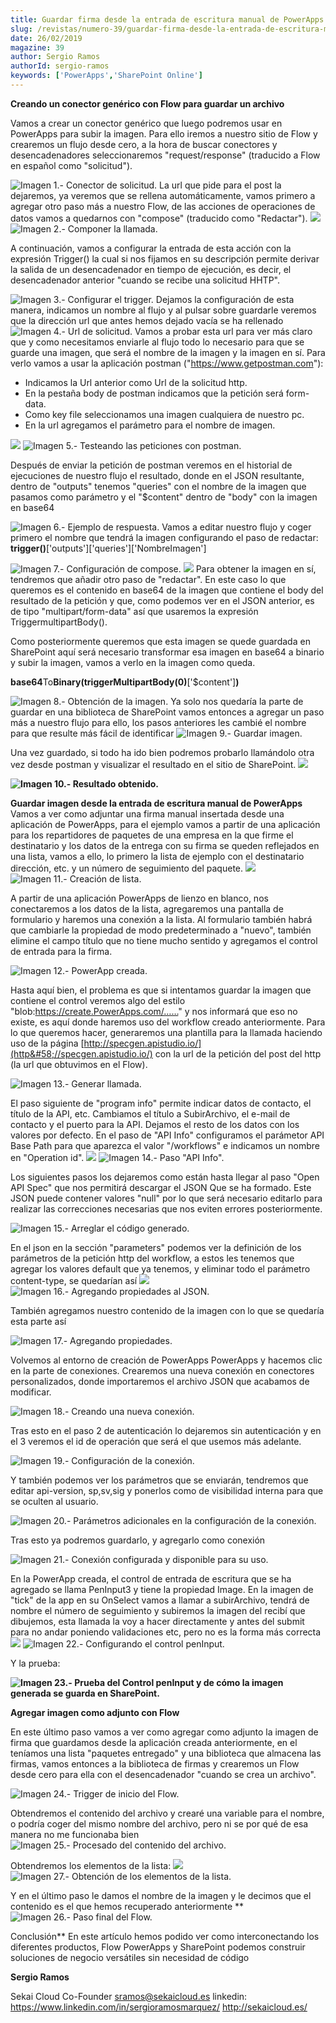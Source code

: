 ```yaml
---
title: Guardar firma desde la entrada de escritura manual de PowerApps en una lista de SharePoint
slug: /revistas/numero-39/guardar-firma-desde-la-entrada-de-escritura-manual-de-powerapps-en-una-lista-de-sharepoint
date: 26/02/2019
magazine: 39
author: Sergio Ramos
authorId: sergio-ramos
keywords: ['PowerApps','SharePoint Online']
---
```



<ArticleHeader frontmatter={props.pageContext.frontmatter} />



**Creando un conector genérico con Flow para guardar un archivo**

Vamos a crear un conector genérico que luego podremos usar en PowerApps para subir la imagen. Para ello iremos a nuestro sitio de Flow y crearemos un flujo desde cero, a la hora de buscar conectores y desencadenadores seleccionaremos "request/response" (traducido a Flow en español como "solicitud").

![Imagen 1.- Conector de solicitud.](../../../images/numero39/guardar-firma-desde-la-entrada-de-escritura-manual-de-powerapps-en-una-lista-de-sharepoint/image1.png)
La url que pide para el post la dejaremos, ya veremos que se rellena automáticamente, vamos primero a agregar otro paso más a nuestro Flow, de las acciones de operaciones de datos vamos a quedarnos con "compose" (traducido como "Redactar").
![](file&#58;///c&#58;/users/adiaz/appdata/local/temp/msohtmlclip1/01/clip_image002.png)
![Imagen 2.- Componer la llamada.](../../../images/numero39/guardar-firma-desde-la-entrada-de-escritura-manual-de-powerapps-en-una-lista-de-sharepoint/image2.png)

A continuación, vamos a configurar la entrada de esta acción con la expresión Trigger() la cual si nos fijamos en su descripción permite derivar la salida de un desencadenador en tiempo de ejecución, es decir, el desencadenador anterior "cuando se recibe una solicitud HHTP".

![Imagen 3.- Configurar el trigger.](../../../images/numero39/guardar-firma-desde-la-entrada-de-escritura-manual-de-powerapps-en-una-lista-de-sharepoint/image3.png)
Dejamos la configuración de esta manera, indicamos un nombre al flujo y al pulsar sobre guardarle veremos que la dirección url que antes hemos dejado vacía se ha rellenado
![Imagen 4.- Url de solicitud.](../../../images/numero39/guardar-firma-desde-la-entrada-de-escritura-manual-de-powerapps-en-una-lista-de-sharepoint/image4.png)
Vamos a probar esta url para ver más claro que y como necesitamos enviarle al flujo todo lo necesario para que se guarde una imagen, que será el nombre de la imagen y la imagen en sí. Para verlo vamos a usar la aplicación postman ("https://www.getpostman.com"):
- Indicamos la Url anterior como Url de la solicitud http.
- En la pestaña body de postman indicamos que la petición será form-data.
- Como key file seleccionamos una imagen cualquiera de nuestro pc.
- En la url agregamos el parámetro para el nombre de imagen.

![](file&#58;///c&#58;/users/adiaz/appdata/local/temp/msohtmlclip1/01/clip_image007.jpg)
![Imagen 5.- Testeando las peticiones con postman.](../../../images/numero39/guardar-firma-desde-la-entrada-de-escritura-manual-de-powerapps-en-una-lista-de-sharepoint/image5.png)

Después de enviar la petición de postman veremos en el historial de ejecuciones de nuestro flujo el resultado, donde en el JSON resultante, dentro de "outputs" tenemos "queries" con el nombre de la imagen que pasamos como parámetro y el "$content" dentro de "body" con la imagen en base64

![Imagen 6.- Ejemplo de respuesta.](../../../images/numero39/guardar-firma-desde-la-entrada-de-escritura-manual-de-powerapps-en-una-lista-de-sharepoint/image6.png)
Vamos a editar nuestro flujo y coger primero el nombre que tendrá la imagen configurando el paso de redactar:
**trigger()**['outputs']['queries']['NombreImagen']

![Imagen 7.- Configuración de compose.](../../../images/numero39/guardar-firma-desde-la-entrada-de-escritura-manual-de-powerapps-en-una-lista-de-sharepoint/image7.png)
![](file&#58;///c&#58;/users/adiaz/appdata/local/temp/msohtmlclip1/01/clip_image012.jpg)
Para obtener la imagen en sí, tendremos que añadir otro paso de "redactar". En este caso lo que queremos es el contenido en base64 de la imagen que contiene el body del resultado de la petición y que, como podemos ver en el JSON anterior, es de tipo "multipart/form-data" así que usaremos la expresión TriggermultipartBody().

Como posteriormente queremos que esta imagen se quede guardada en SharePoint aquí será necesario transformar esa imagen en base64 a binario y subir la imagen, vamos a verlo en la imagen como queda.

**base64**To**Binary(triggerMultipartBody(**0**)**['$content']**)**

![Imagen 8.- Obtención de la imagen.](../../../images/numero39/guardar-firma-desde-la-entrada-de-escritura-manual-de-powerapps-en-una-lista-de-sharepoint/image8.png)
Ya solo nos quedaría la parte de guardar en una biblioteca de SharePoint vamos entonces a agregar un paso más a nuestro flujo para ello, los pasos anteriores les cambié el nombre para que resulte más fácil de identificar
![Imagen 9.- Guardar imagen.](../../../images/numero39/guardar-firma-desde-la-entrada-de-escritura-manual-de-powerapps-en-una-lista-de-sharepoint/image9.png)


Una vez guardado, si todo ha ido bien podremos probarlo llamándolo otra vez desde postman y visualizar el resultado en el sitio de SharePoint.
![](file&#58;///c&#58;/users/adiaz/appdata/local/temp/msohtmlclip1/01/clip_image018.jpg)

**![Imagen 10.- Resultado obtenido.](../../../images/numero39/guardar-firma-desde-la-entrada-de-escritura-manual-de-powerapps-en-una-lista-de-sharepoint/image10.png)**

**Guardar imagen desde la entrada de escritura manual de PowerApps**
Vamos a ver como adjuntar una firma manual insertada desde una aplicación de PowerApps, para el ejemplo vamos a partir de una aplicación para los repartidores de paquetes de una empresa en la que firme el destinatario y los datos de la entrega con su firma se queden reflejados en una lista, vamos a ello, lo primero la lista de ejemplo con el destinatario dirección, etc. y un número de seguimiento del paquete.
![](file&#58;///c&#58;/users/adiaz/appdata/local/temp/msohtmlclip1/01/clip_image020.jpg)
![Imagen 11.- Creación de lista.](../../../images/numero39/guardar-firma-desde-la-entrada-de-escritura-manual-de-powerapps-en-una-lista-de-sharepoint/image11.png)

A partir de una aplicación PowerApps de lienzo en blanco, nos conectaremos a los datos de la lista, agregaremos una pantalla de formulario y haremos una conexión a la lista. Al formulario también habrá que cambiarle la propiedad de modo predeterminado a "nuevo", también elimine el campo título que no tiene mucho sentido y agregamos el control de entrada para la firma.

![Imagen 12.- PowerApp creada.](../../../images/numero39/guardar-firma-desde-la-entrada-de-escritura-manual-de-powerapps-en-una-lista-de-sharepoint/image12.png)


Hasta aquí bien, el problema es que si intentamos guardar la imagen que contiene el control veremos algo del estilo "blob:https://create.PowerApps.com/……" y nos informará que eso no existe, es aquí donde haremos uso del workflow creado anteriormente. Para lo que queremos hacer, generaremos una plantilla para la llamada haciendo uso de la página [http://specgen.apistudio.io/](http&#58;//specgen.apistudio.io/) con la url de la petición del post del http (la url que obtuvimos en el Flow).

![Imagen 13.- Generar llamada.](../../../images/numero39/guardar-firma-desde-la-entrada-de-escritura-manual-de-powerapps-en-una-lista-de-sharepoint/image13.png)

El paso siguiente de "program info" permite indicar datos de contacto, el título de la API, etc. Cambiamos el título a SubirArchivo, el e-mail de contacto y el puerto para la API. Dejamos el resto de los datos con los valores por defecto.
En el paso de "API Info" configuramos el parámetor API Base Path para que aparezca el valor "/workflows" e indicamos un nombre en "Operation id".
![](file&#58;///c&#58;/users/adiaz/appdata/local/temp/msohtmlclip1/01/clip_image032.jpg)
![Imagen 14.- Paso &quot;API Info&quot;.](../../../images/numero39/guardar-firma-desde-la-entrada-de-escritura-manual-de-powerapps-en-una-lista-de-sharepoint/image14.png)

Los siguientes pasos los dejaremos como están hasta llegar al paso "Open API Spec" que nos permitirá descargar el JSON Que se ha formado. Este JSON puede contener valores "null" por lo que será necesario editarlo para realizar las correcciones necesarias que nos eviten errores posteriormente.

![Imagen 15.- Arreglar el código generado.](../../../images/numero39/guardar-firma-desde-la-entrada-de-escritura-manual-de-powerapps-en-una-lista-de-sharepoint/image15.png)


En el json en la sección "parameters" podemos ver la definición de los parámetros de la petición http del workflow, a estos les tenemos que agregar los valores default que ya tenemos, y eliminar todo el parámetro content-type, se quedarían así
![](file&#58;///c&#58;/users/adiaz/appdata/local/temp/msohtmlclip1/01/clip_image036.jpg)
![Imagen 16.- Agregando propiedades al JSON.](../../../images/numero39/guardar-firma-desde-la-entrada-de-escritura-manual-de-powerapps-en-una-lista-de-sharepoint/image16.png)

También agregamos nuestro contenido de la imagen con lo que se quedaría esta parte así

![Imagen 17.- Agregando propiedades.](../../../images/numero39/guardar-firma-desde-la-entrada-de-escritura-manual-de-powerapps-en-una-lista-de-sharepoint/image17.png)


Volvemos al entorno de creación de PowerApps PowerApps y hacemos clic en la parte de conexiones. Crearemos una nueva conexión en conectores personalizados, donde importaremos el archivo JSON que acabamos de modificar.

![Imagen 18.- Creando una nueva conexión.](../../../images/numero39/guardar-firma-desde-la-entrada-de-escritura-manual-de-powerapps-en-una-lista-de-sharepoint/image18.png)



Tras esto en el paso 2 de autenticación lo dejaremos sin autenticación y en el 3 veremos el id de operación que será el que usemos más adelante.

![Imagen 19.- Configuración de la conexión.](../../../images/numero39/guardar-firma-desde-la-entrada-de-escritura-manual-de-powerapps-en-una-lista-de-sharepoint/image19.png)



Y también podemos ver los parámetros que se enviarán, tendremos que editar api-version, sp,sv,sig y ponerlos como de visibilidad interna para que se oculten al usuario.

![Imagen 20.- Parámetros adicionales en la configuración de la conexión.](../../../images/numero39/guardar-firma-desde-la-entrada-de-escritura-manual-de-powerapps-en-una-lista-de-sharepoint/image20.png)

Tras esto ya podremos guardarlo, y agregarlo como conexión

![Imagen 21.- Conexión configurada y disponible para su uso.](../../../images/numero39/guardar-firma-desde-la-entrada-de-escritura-manual-de-powerapps-en-una-lista-de-sharepoint/image21.png)

En la PowerApp creada, el control de entrada de escritura que se ha agregado se llama PenInput3 y tiene la propiedad Image. En la imagen de "tick" de la app en su OnSelect vamos a llamar a subirArchivo, tendrá de nombre el número de seguimiento y subiremos la imagen del recibí que dibujemos, esta llamada la voy a hacer directamente y antes del submit para no andar poniendo validaciones etc, pero no es la forma más correcta
![](file&#58;///c&#58;/users/adiaz/appdata/local/temp/msohtmlclip1/01/clip_image048.jpg)
![Imagen 22.- Configurando el control penInput.](../../../images/numero39/guardar-firma-desde-la-entrada-de-escritura-manual-de-powerapps-en-una-lista-de-sharepoint/image22.png)

Y la prueba:

**![Imagen 23.- Prueba del Control penInput y de cómo la imagen generada se guarda en SharePoint.](../../../images/numero39/guardar-firma-desde-la-entrada-de-escritura-manual-de-powerapps-en-una-lista-de-sharepoint/image23.png)**

**Agregar imagen como adjunto con Flow**

En este último paso vamos a ver como agregar como adjunto la imagen de firma que guardamos desde la aplicación creada anteriormente, en el teníamos una lista "paquetes entregado" y una biblioteca que almacena las firmas, vamos entonces a la biblioteca de firmas y crearemos un Flow desde cero para ella con el desencadenador "cuando se crea un archivo".

![Imagen 24.- Trigger de inicio del Flow.](../../../images/numero39/guardar-firma-desde-la-entrada-de-escritura-manual-de-powerapps-en-una-lista-de-sharepoint/image24.png)


Obtendremos el contenido del archivo y crearé una variable para el nombre, o podría coger del mismo nombre del archivo, pero ni se por qué de esa manera no me funcionaba bien
![Imagen 25.- Procesado del contenido del archivo.](../../../images/numero39/guardar-firma-desde-la-entrada-de-escritura-manual-de-powerapps-en-una-lista-de-sharepoint/image25.png)



Obtendremos los elementos de la lista:
![](file&#58;///c&#58;/users/adiaz/appdata/local/temp/msohtmlclip1/01/clip_image059.png)
![Imagen 27.- Obtención de los elementos de la lista.](../../../images/numero39/guardar-firma-desde-la-entrada-de-escritura-manual-de-powerapps-en-una-lista-de-sharepoint/image26.png)

Y en el último paso le damos el nombre de la imagen y le decimos que el contenido es el que hemos recuperado anteriormente
**![Imagen 26.- Paso final del Flow.](../../../images/numero39/guardar-firma-desde-la-entrada-de-escritura-manual-de-powerapps-en-una-lista-de-sharepoint/image27.png)


Conclusión**
En este artículo hemos podido ver como interconectando los diferentes productos, Flow PowerApps y SharePoint podemos construir soluciones de negocio versátiles sin necesidad de código

**Sergio Ramos**

Sekai Cloud Co-Founder
 [sramos@sekaicloud.es](mailto&#58;sramos@sekaicloud.es)
 linkedin: https://www.linkedin.com/in/sergioramosmarquez/
 http://sekaicloud.es/

